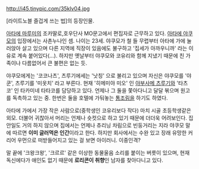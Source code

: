 http://i45.tinypic.com/35klv04.jpg

[라이트노블 즐겁게 쓰는 법]의 등장인물.

[[아타에 마루미]]의 조카딸로,호우단사 MO문고에서 편집자로 근무하고 있다. [[아타에 야쿠모]]의 입장에서는 사촌누나인 셈. 나이는 23세. 야쿠모가 철 들 무렵부터 아타에 가에 눌러앉아 살고 있으며 다른 지역에 직장이 있음에도 불구하고 '집세가 아까우니까' 라는 이유로 계속 붙어있다(...). 하지만 옛날부터 야쿠모와 코유리와 함께 지냈기 때문에 친 가족이나 다름없어서 큰 불편은 없는 듯.

야쿠모에게는 '코코나츠', 츠루기에세는 '낫칭' 으로 불리고 있으며 자신은 야쿠모를 '야쿤', 츠루기를 '미옷치' 라고 부른다. 현재 '히메미야 미오' 인 [[야부사메 츠루기]]와 '타츠코' 인 타카미네 타타코를 담당하고 있다. 언제나 그 둘을 쫓아다니고 달달 볶으며 원고를 독촉하고 있는 중. 한번은 둘을 호텔에 가둬놓는 [[통조림]]을 하기도 하였다.

아타에 가에서 가장 작은 사람으로(중학생인 코유리보다 작다) 마치 시골 초등학생같은 외모. 더불어 귀찮아서 머리는 언제나 숏컷으로 하고 있기 때문에 더더욱 어려보인다. 집안일도 거의 하지 않으며 집에서는 언제나 츄리닝 차림으로 빈둥거리는 지라 야쿠모 말에 따르면 '''이미 글러먹은 인간'''이라고 한다. 하지만 회사에서는 수완 있고 장래 유망한 커리어 우먼으로 떠받들어지고 있는 걸 보면 아이러니. 이중인격?

말 끝에 '크왕크왕', '크르르' 같은 이상한 동물울음 소리를 붙이는 버릇이 있으며, 현재 독신에다가 애인도 없기 때문에 '''로리콘이 취향'''인 남자를 찾아다니고 있다.

